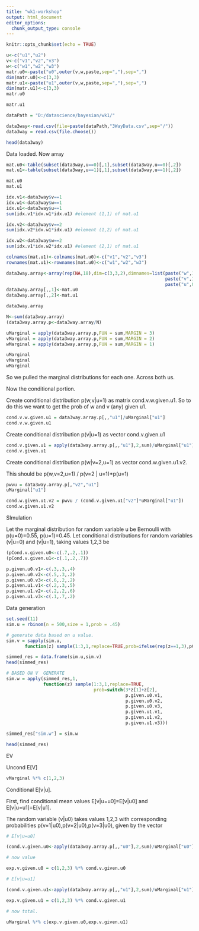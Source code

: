 ```yaml
---
title: "wk1-workshop"
output: html_document
editor_options: 
  chunk_output_type: console
---
```


```r
knitr::opts_chunk$set(echo = TRUE)
```

```r

u<-c("u1","u2")
v<-c("v1","v2","v3")
w<-c("w1","w2","w3")
matr.u0<-paste("u0",outer(v,w,paste,sep=","),sep=",")
dim(matr.u0)<-c(3,3)
matr.u1<-paste("u1",outer(v,w,paste,sep=","),sep=",")
dim(matr.u1)<-c(3,3)
matr.u0

matr.u1

dataPath = "D:/datascience/bayesian/wk1/"

data3way<-read.csv(file=paste(dataPath,"3WayData.csv",sep="/"))
data3way = read.csv(file.choose())

head(data3way)

```

Data loaded. Now array

```r
mat.u0<-table(subset(data3way,u==0)[,1],subset(data3way,u==0)[,2])
mat.u1<-table(subset(data3way,u==1)[,1],subset(data3way,u==1)[,2])

mat.u0
mat.u1

idx.v1<-data3way$v==1
idx.w1<-data3way$w==1
idx.u1<-data3way$u==1
sum(idx.v1*idx.w1*idx.u1) #element (1,1) of mat.u1

idx.v2<-data3way$v==2
sum(idx.v2*idx.w1*idx.u1) #element (1,2) of mat.u1

idx.w2<-data3way$w==2
sum(idx.v1*idx.w2*idx.u1) #element (2,1) of mat.u1

colnames(mat.u1)<-colnames(mat.u0)<-c("v1","v2","v3")
rownames(mat.u1)<-rownames(mat.u0)<-c("w1","w2","w3")

data3way.array<-array(rep(NA,18),dim=c(3,3,2),dimnames=list(paste("w",1:3,sep=""),
                                                            paste("v",1:3,sep=""),
                                                            paste("u",0:1,sep="")))
data3way.array[,,1]<-mat.u0
data3way.array[,,2]<-mat.u1

data3way.array

N<-sum(data3way.array)
(data3way.array.p<-data3way.array/N)

uMarginal = apply(data3way.array.p,FUN = sum,MARGIN = 3)
vMarginal = apply(data3way.array.p,FUN = sum,MARGIN = 2)
wMarginal = apply(data3way.array.p,FUN = sum,MARGIN = 1)

uMarginal
vMarginal
wMarginal

```

So we pulled the marginal distributions for each one. Across both us.

Now the conditional portion.

Create conditional distribution p(w,v|u=1) as matrix cond.v.w.given.u1. So to do this we want to get the prob of w and v (any) given u1.

```r

cond.v.w.given.u1 = data3way.array.p[,,"u1"]/uMarginal["u1"]
cond.v.w.given.u1

```

Create conditional distribution p(v|u=1) as vector cond.v.given.u1

```r

cond.v.given.u1 = apply(data3way.array.p[,,"u1"],2,sum)/uMarginal["u1"]
cond.v.given.u1
```

Create conditional distribution p(w|v=2,u=1) as vector cond.w.given.u1.v2.

This should be p(w,v=2,u=1) / p(v=2 | u=1)*p(u=1)

```r
pwvu = data3way.array.p[,"v2","u1"]
uMarginal["u1"]

cond.w.given.u1.v2 = pwvu / (cond.v.given.u1["v2"]*uMarginal["u1"])
cond.w.given.u1.v2


```

SImulation

Let the marginal distribution for random variable u be Bernoulli with p(u=0)=0.55, p(u=1)=0.45.
Let conditional distributions for random variables (v|u=0) and (v|u=1), taking values 1,2,3 be

```r

(pCond.v.given.u0<-c(.7,.2,.1))
(pCond.v.given.u1<-c(.1,.2,.7))

p.given.u0.v1<-c(.3,.3,.4)
p.given.u0.v2<-c(.5,.3,.2)
p.given.u0.v3<-c(.6,.2,.2)
p.given.u1.v1<-c(.2,.3,.5)
p.given.u1.v2<-c(.2,.2,.6)
p.given.u1.v3<-c(.1,.7,.2)

```

Data generation

```r
set.seed(11)
sim.u = rbinom(n = 500,size = 1,prob = .45)

# generate data based on u value. 
sim.v = sapply(sim.u,
       function(z) sample(1:3,1,replace=TRUE,prob=ifelse(rep(z==1,3),pCond.v.given.u1,pCond.v.given.u0)))

simmed_res = data.frame(sim.u,sim.v)
head(simmed_res)

# BASED ON V  GENERATE
sim.w = apply(simmed_res,1,
              function(z) sample(1:3,1,replace=TRUE,
                                 prob=switch(3*z[1]+z[2],
                                             p.given.u0.v1,
                                             p.given.u0.v2,
                                             p.given.u0.v3,
                                             p.given.u1.v1,
                                             p.given.u1.v2,
                                             p.given.u1.v3)))

simmed_res["sim.w"] = sim.w

head(simmed_res)
```

EV

Uncond E[V]

```r

vMarginal %*% c(1,2,3)


```

Conditional E[v|u].

First, find conditional mean values E[v|u=u0]=E[v|u0] and E[v|u=u1]=E[v|u1].

The random variable (v|u0) takes values 1,2,3 with corresponding probabilities p(v=1|u0),p(v=2|u0),p(v=3|u0), given by the vector

```r


# E[v|u=u0] 

(cond.v.given.u0<-apply(data3way.array.p[,,"u0"],2,sum)/uMarginal["u0"])

# now value

exp.v.given.u0 = c(1,2,3) %*% cond.v.given.u0

# E[v|u=u1]

(cond.v.given.u1<-apply(data3way.array.p[,,"u1"],2,sum)/uMarginal["u1"])

exp.v.given.u1 = c(1,2,3) %*% cond.v.given.u1

# now total.

uMarginal %*% c(exp.v.given.u0,exp.v.given.u1)

```





